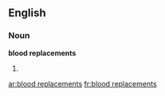 ==English==

===Noun===
'''blood replacements'''

# {{plural of|[[blood replacement]]}}

[[ar:blood replacements]]
[[fr:blood replacements]]